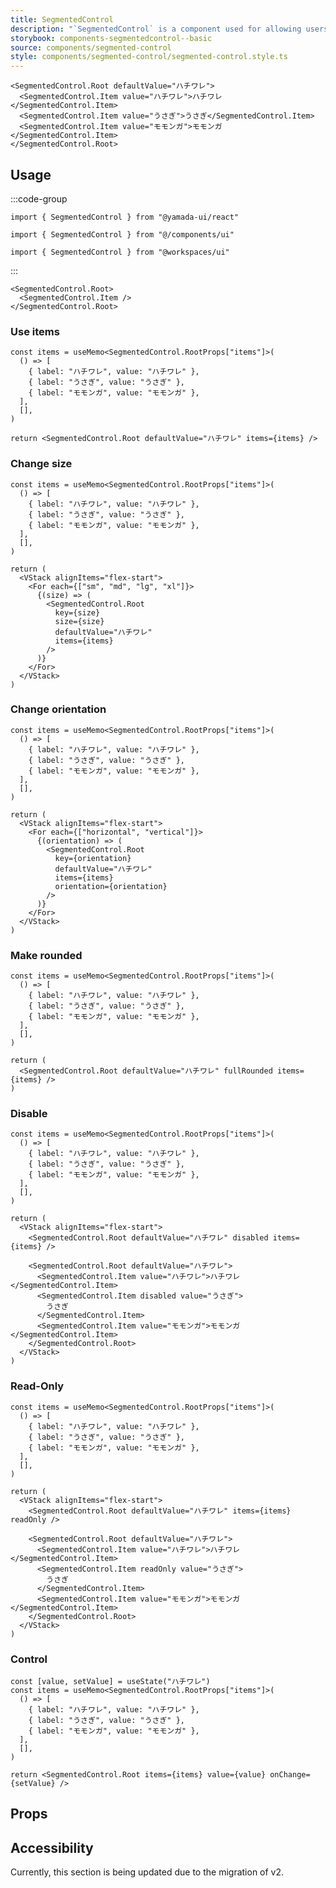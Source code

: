 ```yaml
---
title: SegmentedControl
description: "`SegmentedControl` is a component used for allowing users to select one option from multiple choices."
storybook: components-segmentedcontrol--basic
source: components/segmented-control
style: components/segmented-control/segmented-control.style.ts
---
```


```tsx preview
<SegmentedControl.Root defaultValue="ハチワレ">
  <SegmentedControl.Item value="ハチワレ">ハチワレ</SegmentedControl.Item>
  <SegmentedControl.Item value="うさぎ">うさぎ</SegmentedControl.Item>
  <SegmentedControl.Item value="モモンガ">モモンガ</SegmentedControl.Item>
</SegmentedControl.Root>
```

## Usage

:::code-group

```tsx [package]
import { SegmentedControl } from "@yamada-ui/react"
```

```tsx [alias]
import { SegmentedControl } from "@/components/ui"
```

```tsx [monorepo]
import { SegmentedControl } from "@workspaces/ui"
```

:::

```tsx
<SegmentedControl.Root>
  <SegmentedControl.Item />
</SegmentedControl.Root>
```

### Use items

```tsx preview functional
const items = useMemo<SegmentedControl.RootProps["items"]>(
  () => [
    { label: "ハチワレ", value: "ハチワレ" },
    { label: "うさぎ", value: "うさぎ" },
    { label: "モモンガ", value: "モモンガ" },
  ],
  [],
)

return <SegmentedControl.Root defaultValue="ハチワレ" items={items} />
```

### Change size

```tsx preview functional
const items = useMemo<SegmentedControl.RootProps["items"]>(
  () => [
    { label: "ハチワレ", value: "ハチワレ" },
    { label: "うさぎ", value: "うさぎ" },
    { label: "モモンガ", value: "モモンガ" },
  ],
  [],
)

return (
  <VStack alignItems="flex-start">
    <For each={["sm", "md", "lg", "xl"]}>
      {(size) => (
        <SegmentedControl.Root
          key={size}
          size={size}
          defaultValue="ハチワレ"
          items={items}
        />
      )}
    </For>
  </VStack>
)
```

### Change orientation

```tsx preview functional
const items = useMemo<SegmentedControl.RootProps["items"]>(
  () => [
    { label: "ハチワレ", value: "ハチワレ" },
    { label: "うさぎ", value: "うさぎ" },
    { label: "モモンガ", value: "モモンガ" },
  ],
  [],
)

return (
  <VStack alignItems="flex-start">
    <For each={["horizontal", "vertical"]}>
      {(orientation) => (
        <SegmentedControl.Root
          key={orientation}
          defaultValue="ハチワレ"
          items={items}
          orientation={orientation}
        />
      )}
    </For>
  </VStack>
)
```

### Make rounded

```tsx preview functional
const items = useMemo<SegmentedControl.RootProps["items"]>(
  () => [
    { label: "ハチワレ", value: "ハチワレ" },
    { label: "うさぎ", value: "うさぎ" },
    { label: "モモンガ", value: "モモンガ" },
  ],
  [],
)

return (
  <SegmentedControl.Root defaultValue="ハチワレ" fullRounded items={items} />
)
```

### Disable

```tsx preview functional
const items = useMemo<SegmentedControl.RootProps["items"]>(
  () => [
    { label: "ハチワレ", value: "ハチワレ" },
    { label: "うさぎ", value: "うさぎ" },
    { label: "モモンガ", value: "モモンガ" },
  ],
  [],
)

return (
  <VStack alignItems="flex-start">
    <SegmentedControl.Root defaultValue="ハチワレ" disabled items={items} />

    <SegmentedControl.Root defaultValue="ハチワレ">
      <SegmentedControl.Item value="ハチワレ">ハチワレ</SegmentedControl.Item>
      <SegmentedControl.Item disabled value="うさぎ">
        うさぎ
      </SegmentedControl.Item>
      <SegmentedControl.Item value="モモンガ">モモンガ</SegmentedControl.Item>
    </SegmentedControl.Root>
  </VStack>
)
```

### Read-Only

```tsx preview functional
const items = useMemo<SegmentedControl.RootProps["items"]>(
  () => [
    { label: "ハチワレ", value: "ハチワレ" },
    { label: "うさぎ", value: "うさぎ" },
    { label: "モモンガ", value: "モモンガ" },
  ],
  [],
)

return (
  <VStack alignItems="flex-start">
    <SegmentedControl.Root defaultValue="ハチワレ" items={items} readOnly />

    <SegmentedControl.Root defaultValue="ハチワレ">
      <SegmentedControl.Item value="ハチワレ">ハチワレ</SegmentedControl.Item>
      <SegmentedControl.Item readOnly value="うさぎ">
        うさぎ
      </SegmentedControl.Item>
      <SegmentedControl.Item value="モモンガ">モモンガ</SegmentedControl.Item>
    </SegmentedControl.Root>
  </VStack>
)
```

### Control

```tsx preview functional client
const [value, setValue] = useState("ハチワレ")
const items = useMemo<SegmentedControl.RootProps["items"]>(
  () => [
    { label: "ハチワレ", value: "ハチワレ" },
    { label: "うさぎ", value: "うさぎ" },
    { label: "モモンガ", value: "モモンガ" },
  ],
  [],
)

return <SegmentedControl.Root items={items} value={value} onChange={setValue} />
```

## Props

<PropsTable name="segmented-control" />

## Accessibility

Currently, this section is being updated due to the migration of v2.
